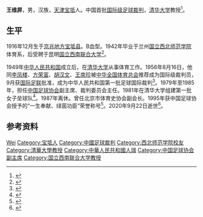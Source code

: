 '''王维屏'''{{BD|1916年|12月18日|2020年|9月22日|catIdx=Wang}}，男，汉族，[[天津|天津]][[宝坻县|宝坻]]人。中国首批[[FIFA国际裁判名录|国际级足球裁判]]，[[清华大学|清华大学]]教授<ref>{{cite book |title=中国普通高等学校教授人名录 |date=1988 |publisher=高等教育出版社 |isbn=7040006162 |page=567}}</ref>。

==生平==
1916年12月生于[[京兆地方|京兆地方]][[宝坻县|宝坻县]]。B血型。1942年毕业于兰州[[国立西北师范学院|国立西北师范学院]]体育系，后受聘于昆明[[国立西南联合大学|国立西南联合大学]]<ref>{{cite book |editor=邓伟志 |title=中国当代高级专业技术人才大辞典 |date=1995 |publisher=中国华侨出版社 |isbn=7800747166 |page=260}}</ref>。

1949年[[中华人民共和国|中华人民共和国]]成立后，在[[清华大学|清华大学]]从事体育工作。1956年8月16日，他同[[李凤楼|李凤楼]]、[[方荣富|方荣富]]、[[胡汉文|胡汉文]]、[[王南珍|王南珍]]被[[中华全国体育总会|中华全国体育总会]]推荐成为国际级裁判员，9月获[[国际足联|国际足联]]批准，成为中华人民共和国第一批足球国际裁判<ref>{{cite web |title=你不能不知道的中国足球10件大事 |url=http://www.dfsports.com.cn/zqzgu/gzu/27348.html |publisher=东方体育日报 |date=2019-10-03 |access-date=2020-10-08 |archive-date=2020-10-08 |archive-url=https://web.archive.org/web/20201008134928/http://www.dfsports.com.cn/zqzgu/gzu/27348.html |dead-url=no }}</ref>。1979年至1985年，担任[[中国足球协会|中国足球协会]]副主席、裁判委员会主任。1981年在清华大学组建第一批女子垒球队<ref>{{cite web |author=徐丽业 |title=清华女垒：教练逾百岁，姐妹续芳华 |url=http://www.tsinghua.org.cn/publish/alumni/4000382/12531359.html |publisher=清华校友总会 |date=2018-06-25 |access-date=2020-10-08 |archive-date=2020-10-15 |archive-url=https://web.archive.org/web/20201015191807/http://www.tsinghua.org.cn/publish/alumni/4000382/12531359.html |dead-url=no }}</ref>。1987年离休。曾任北京市体育史协会副会长。1995年获中国足球协会授予的“一生奉献、绿茵功臣”荣誉称号<ref>{{cite web |title=一生奉献 绿茵功臣 王维屏先生文集清华首发 |url=https://news.tsinghua.edu.cn/info/1003/25297.htm |publisher=清华新闻网 |date=2015-06-26}}</ref>。2020年9月22日逝世<ref>{{cite web |title=中国足球裁判界泰斗王维屏仙逝，享年104岁 |url=https://dy.163.com/article/FOB1PGS10529AQIE.html |publisher=网易 |date=2020-10-07 |access-date=2020-10-08 |archive-date=2020-10-09 |archive-url=https://web.archive.org/web/20201009180908/https://dy.163.com/article/FOB1PGS10529AQIE.html |dead-url=no }}</ref>。

==参考资料==
{{reflist}}
{{Authority control}}
{{DEFAULTSORT:Wang}}
[[Category:王姓|Wei]]
[[Category:宝坻人|Category:宝坻人]]
[[Category:中國足球裁判|Category:中國足球裁判]]
[[Category:西北师范学院校友|Category:西北师范学院校友]]
[[Category:清華大學教授|Category:清華大學教授]]
[[Category:中華人民共和國人瑞|Category:中華人民共和國人瑞]]
[[Category:中国足球协会副主席|Category:中国足球协会副主席]]
[[Category:国立西南联合大学教授|Category:国立西南联合大学教授]]